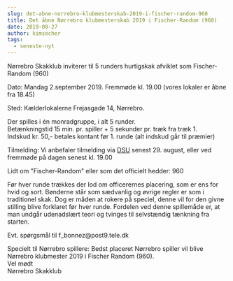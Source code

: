 ```yaml
---
slug: det-abne-norrebro-klubmesterskab-2019-i-fischer-random-960
title: Det åbne Nørrebro klubmesterskab 2019 i Fischer-Random (960)
date: 2019-08-27
author: kimsecher
tags:
  - seneste-nyt
---
```

<!-- wp:paragraph -->
<p>Nørrebro Skakklub inviterer til 5 runders hurtigskak afviklet som Fischer-Random (960)</p>
<!-- /wp:paragraph -->

<!-- wp:paragraph -->
<p>Dato: Mandag 2.september 2019. Fremmøde kl. 19.00 (vores lokaler er åbne fra 18.45)</p>
<!-- /wp:paragraph -->

<!-- wp:paragraph -->
<p>Sted: Kælderlokalerne Frejasgade 14, Nørrebro. </p>
<!-- /wp:paragraph -->

<!-- wp:paragraph -->
<p>Der spilles i én monradgruppe, i alt  5 runder.<br>Betænkningstid 15 min. pr. spiller + 5 sekunder pr. træk fra træk 1.<br>Indskud kr. 50,- betales kontant før 1. runde (alt indskud går til præmier)</p>
<!-- /wp:paragraph -->

<!-- wp:paragraph -->
<p>Tilmelding: Vi anbefaler tilmelding via <a href="http://turnering.skak.dk/TournamentActive/Details?tourId=25981">DSU</a> senest 29. august, eller ved fremmøde på dagen senest kl. 19.00</p>
<!-- /wp:paragraph -->

<!-- wp:paragraph -->
<p>Lidt om "Fischer-Random" eller som det officielt hedder: 960</p>
<!-- /wp:paragraph -->

<!-- wp:paragraph -->
<p>Før hver runde trækkes der lod om officerernes placering, som er ens for hvid og sort. Bønderne står som sædvanlig og øvrige regler er som i traditionel skak.  Dog er måden at rokere på speciel, denne vil for den givne stilling blive forklaret før hver runde. Fordelen ved denne spillemåde er, at man undgår udenadslært teori og tvinges til selvstændig tænkning fra starten.  </p>
<!-- /wp:paragraph -->

<!-- wp:paragraph -->
<p>Evt. spørgsmål til f_bonnez@post9.tele.dk  </p>
<!-- /wp:paragraph -->

<!-- wp:paragraph -->
<p>Specielt til Nørrebro spillere: Bedst placeret Nørrebro spiller vil blive Nørrebro klubmester 2019 i Fischer Random (960).<br>Vel mødt<br>Nørrebro Skakklub</p>
<!-- /wp:paragraph -->
